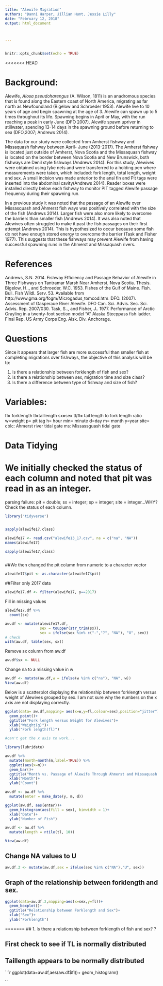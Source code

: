 ```yaml
---
title: "Alewife Migration"
authors: "Danni Harper, Jillian Hunt, Jessie Lilly"
date: "February 12, 2018"
output: html_document



---
```

```r
```

```r
knitr::opts_chunk$set(echo = TRUE)
```

<<<<<<< HEAD

# **Background:** 

Alewife, *Alosa pseudoharengus* (A. Wilson, 1811) is an anadromous species that is found along the Eastern coast of North America, migrating as far north as Newfoundland (Bigelow and Schroeder 1953). Alewife live to 10 years of age and begin spawning at the age of 3. Alewife can spawn up to 5 times throughout its life. Spawning begins in April or May, with the run reaching a peak in early June (DFO 2007). Alewife spawn upriver in stillwater, spending 13-14 days in the spawning ground before returning to sea (DFO,2007; Andrews 2014). 

The data for our study were collected from Amherst fishway and Missaquash fishway between April- June (2013-2017). The Amherst fishway is located just outside of Amherst, Nova Scotia and the Missaquash fishway is located on the border between Nova Scotia and New Brunswick, both fishways are Denil style fishways (Andrews 2014). For this study, Alewives were obtained using fyke nets and were transferred to a holding pen where measurements were taken, which included: fork length, total length, weight and sex. A small incision was made anterior to the anal fin and Pit tags were inserted into the abdominal cavity(Andrews 2014). Reader boxes were installed directly below each fishway to monitor PIT tagged Alewife passage frequency during their spawning run.

In a previous study it was noted that the passage of an Alewife over Missasquash and Ahmerst fish ways was positively correlated with the size of the fish (Andrews 2014). Larger fish were also more likely to overcome the barriers than smaller fish (Andrews 2014). It was also noted that Alewives often struggled to make it past the fish passages on their first attempt (Andrews 2014). This is hypothesized to occur because some fish do not have enough stored energy to overcome the barrier (Task and Fisher 1977). This suggests that these fishways may prevent Alewife from having successful spawning runs in the Ahmerst and Missaquash rivers. 



# **References**

Andrews, S.N. 2014. Fishway Efficiency and Passage Behavior of Alewife in Three        Fishways on Tantramar Marsh Near Amherst, Nova Scotia. Thesis.
Bigelow, H.., and Schroeder, W.C. 1953. Fishes of the Gulf of Maine. Fish. Bull. Fish  Wildl. Serv. 53. Available from http://www.gma.org/fogm/Microgadus_tomcod.htm.
DFO. (2007). Assessment of Gasperaue River Alewife. DFO Can. Sci. Advis. Sec. Sci.     Advis. Rep. 2007/030.
Task, S.., and Fisher, J.. 1977. Performance of Arctic Grayling in a twenty-foot       section model “A” Alaska Steeppass fish ladder. Final Rep. US Army Corps Eng. Alsk.    Div. Anchorage.




# **Questions**

Since it appears that larger fish are more successful than smaller fish at completing migrations over fishways, the objective of this analysis will be to: 

1. Is there a relationship between forklength of fish and sex? 
2. Is there a relationship between sex, migration time and size class?
3. Is there a difference between type of fishway and size of fish? 



# **Variables:** 
fl= forklength
tl=taillength
sx=sex
tl/fl= tail length to fork length ratio
w=weight
p= pit tag
h= hour
min= minute
d=day
m= month
y=year 
site= 
cblc: Ahmerst river tidal gate
ms: Missassguash tidal gate 

# **Data Tidying**
# We initially checked the status of each column and noted that pit was read in as an integer.


parsing failure: pit = double; sx = integer; sp = integer; site = integer...WHY? Check the status of each column. 

```r
library("tidyverse")


sapply(alewife17,class)

alewife17 <- read.csv("alewife13_17.csv", na = c("na", "NA"))
names(alewife17)

sapply(alewife17,class)



```

##We then changed the pit column from numeric to a character vector

```r

alewife17$pit <- as.character(alewife17$pit)
```

##Filter only 2017 data 

```r
alewife17.df <- filter(alewife17, y==2017)
```



Fill in missing values


```r

alewife17.df %>%
  count(sx)

```

```r
aw.df <- mutate(alewife17.df, 
                sex = toupper(str_trim(sx)), 
                sex = ifelse(sex %in% c("-","?", "NA"), "U", sex))
# check
with(aw.df, table(sex, sx))
```

Remove sx column from aw.df

```r
aw.df$sx <- NULL
```

Change na to a missing value in w

```r
aw.df <- mutate(aw.df,w = ifelse(w %in% c("na"), "NA", w))
View(aw.df)
```

Below is a scatterplot displaying the relationship between forklength versus weight of Alewives grouped by sex. I am not sure why the numbers on the x axis are not displaying correctly. 
 
```r
ggplot(data= aw.df,mapping= aes(x=w,y=fl,colour=sex),position="jitter")+
  geom_point()+
  ggtitle("Fork length versus Weight for Alewives")+
  xlab("Weight(g)")+
  ylab("Fork length(fl)")

#can't get the x axis to work...
```

```r
library(lubridate)

aw.df %>%
  mutate(month=month(m,label=TRUE)) %>%
  ggplot(aes(x=m))+
  geom_bar()+
  ggtitle("Month vs. Passage of Alewife Through Ahmerst and Missaquash Fishway")+
  xlab("Month")+
  ylab("Count")
```
```r

aw.df <- aw.df %>%
  mutate(enter = make_date(y, m, d))

ggplot(aw.df, aes(enter))+
  geom_histogram(aes(fill = sex), binwidth = 1)+
  xlab("Date")+
  ylab("Number of Fish")

```
```r
aw.df <- aw.df %>%
  mutate(length = ntile(tl, 10))

View(aw.df)
```


## Change NA values to U

```r
aw.df.2 <- mutate(aw.df,sex = ifelse(sex %in% c("NA"),"U", sex))
```




## Graph of the relationship between forklength and sex. 

```r



ggplot(data=aw.df.2,mapping=aes(x=sex,y=fl))+
  geom_boxplot()+
  ggtitle("Relationship between Forklength and Sex")+
  xlab("Sex")+
  ylab("Forklength")


```

=======
## 1. Is there a relationship between forklength of fish and sex? ?

## First check to see if TL is normally distributed 
## Taillength appears to be normally distributed

```r
ggplot(data=aw.df,aes(aw.df$fl))+
  geom_histogram()

``

